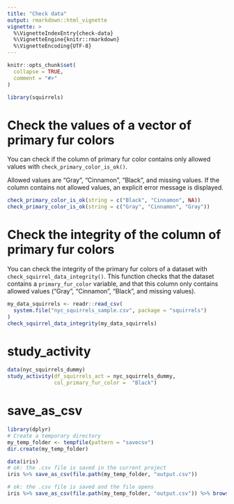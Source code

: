```yaml
---
title: "Check data"
output: rmarkdown::html_vignette
vignette: >
  %\VignetteIndexEntry{check-data}
  %\VignetteEngine{knitr::rmarkdown}
  %\VignetteEncoding{UTF-8}
---
```


```r
knitr::opts_chunk$set(
  collapse = TRUE,
  comment = "#>"
)
```

```r
library(squirrels)
```

<!-- WARNING - This vignette is generated by {fusen} from /dev/flat_check_data.Rmd: do not edit by hand -->

# Check the values of a vector of primary fur colors

You can check if the column of primary fur color contains only allowed values with `check_primary_color_is_ok()`. 

Allowed values are "Gray", "Cinnamon", "Black", and missing values. If the column contains not allowed values, an explicit error message is displayed.


```r
check_primary_color_is_ok(string = c("Black", "Cinnamon", NA))
check_primary_color_is_ok(string = c("Gray", "Cinnamon", "Gray"))
```

# Check the integrity of the column of primary fur colors

You can check the integrity of the primary fur colors of a dataset with `check_squirrel_data_integrity()`. This function checks that the dataset contains a `primary_fur_color` variable, and that this column only contains allowed values ("Gray", "Cinnamon", "Black", and missing values).


```r
my_data_squirrels <- readr::read_csv(
  system.file("nyc_squirrels_sample.csv", package = "squirrels")
)
check_squirrel_data_integrity(my_data_squirrels)
```

# study_activity

```r
data(nyc_squirrels_dummy)
study_activity(df_squirrels_act = nyc_squirrels_dummy, 
               col_primary_fur_color =  "Black")
```

# save_as_csv

```r
library(dplyr)
# Create a temporary directory
my_temp_folder <- tempfile(pattern = "savecsv")
dir.create(my_temp_folder)

data(iris)
# ok: the .csv file is saved in the current project
iris %>% save_as_csv(file.path(my_temp_folder, "output.csv"))

# ok: the .csv file is saved and the file opens
iris %>% save_as_csv(file.path(my_temp_folder, "output.csv")) %>% browseURL() 
```


